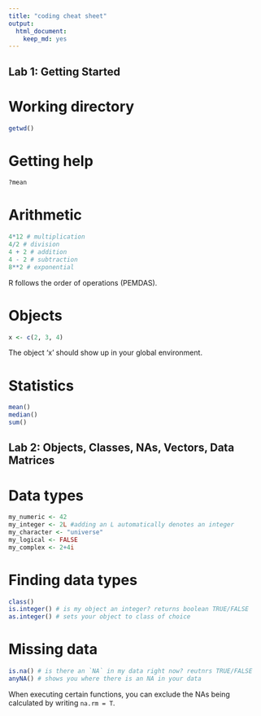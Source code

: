 ```yaml
---
title: "coding cheat sheet"
output: 
  html_document: 
    keep_md: yes
---
```


## Lab 1: Getting Started
# Working directory
```r
getwd()
```

# Getting help
```r
?mean
```


# Arithmetic
```r
4*12 # multiplication
4/2 # division
4 + 2 # addition
4 - 2 # subtraction
8**2 # exponential
```
R follows the order of operations (PEMDAS).

# Objects
```r
x <- c(2, 3, 4)
```
The object 'x' should show up in your global environment.

# Statistics
```r
mean()
median()
sum()
```

## Lab 2: Objects, Classes, NAs, Vectors, Data Matrices
# Data types
```r
my_numeric <- 42
my_integer <- 2L #adding an L automatically denotes an integer
my_character <- "universe"
my_logical <- FALSE
my_complex <- 2+4i
```

# Finding data types
```r
class()
is.integer() # is my object an integer? returns boolean TRUE/FALSE
as.integer() # sets your object to class of choice

```

# Missing data
```r
is.na() # is there an `NA` in my data right now? reutnrs TRUE/FALSE
anyNA() # shows you where there is an NA in your data
```
When executing certain functions, you can exclude the NAs being calculated by writing `na.rm = T`.


